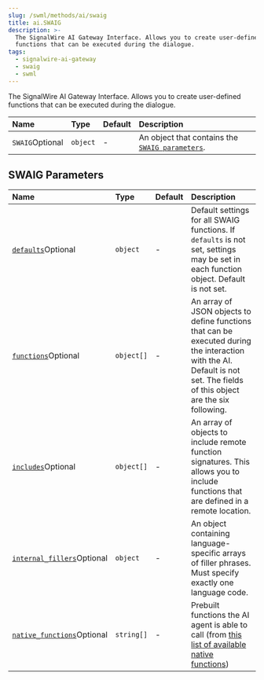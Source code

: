 ```yaml
---
slug: /swml/methods/ai/swaig
title: ai.SWAIG
description: >-
  The SignalWire AI Gateway Interface. Allows you to create user-defined
  functions that can be executed during the dialogue.
tags:
  - signalwire-ai-gateway
  - swaig
  - swml
---
```



The SignalWire AI Gateway Interface. Allows you to create user-defined functions that can be executed during the dialogue.

| Name                                                  | Type     | Default | Description                                                          |
|:------------------------------------------------------|:---------|:--------|:---------------------------------------------------------------------|
| `SWAIG`<span className="optional-arg">Optional</span> | `object` | -       | An object that contains the [`SWAIG parameters`](#swaig-parameters). |

## **SWAIG Parameters**

| Name                                                                                             | Type       | Default | Description                                                                                                                                                                |
| :----------------------------------------------------------------------------------------------- | :--------- | :------ | :------------------------------------------------------------------------------------------------------------------------------------------------------------------------- |
| [`defaults`](./defaults/index.mdx)<span className="optional-arg">Optional</span>                 | `object`   | -       | Default settings for all SWAIG functions. If `defaults` is not set, settings may be set in each function object. Default is not set.                                       |
| [`functions`](./functions/index.mdx)<span className="optional-arg">Optional</span>               | `object[]` | -       | An array of JSON objects to define functions that can be executed during the interaction with the AI. Default is not set. The fields of this object are the six following. |
| [`includes`](./includes/index.mdx)<span className="optional-arg">Optional</span>                 | `object[]` | -       | An array of objects to include remote function signatures. This allows you to include functions that are defined in a remote location.                                     |
| [`internal_fillers`](./internal_fillers/index.mdx)<span className="optional-arg">Optional</span> | `object`   | -       | An object containing language-specific arrays of filler phrases. Must specify exactly one language code. |
| [`native_functions`](./native_functions/index.mdx)<span className="optional-arg">Optional</span> | `string[]` | -       | Prebuilt functions the AI agent is able to call (from [this list of available native functions](./native_functions/index.mdx#available-functions))                         |
